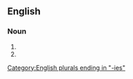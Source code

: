 ==English==

===Noun===
{{head|en|noun form}}

# {{plural of|pommy|lang=en}}
# {{plural of|pommie|lang=en}}

[[Category:English plurals ending in "-ies"]]